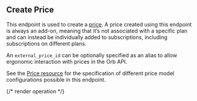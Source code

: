 ## Create Price

This endpoint is used to create a [price](../reference/price).
A price created using this endpoint is always an add-on, meaning that it’s not associated with a specific plan and can instead
be individually added to subscriptions, including subscriptions on different plans.

An `external_price_id` can be optionally specified as an alias to allow ergonomic interaction with prices in the Orb API.

See the [Price resource](../reference/price) for the specification of
different price model configurations possible in this endpoint.

{/* render operation */}
